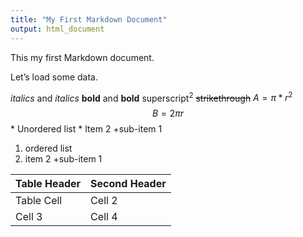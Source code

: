 ---
title: "My First Markdown Document"
output: html_document
---

This my first Markdown document. 

Let's load some data.

*italics* and _italics_
**bold** and __bold__
superscript^2^
~~strikethrough~~
$A=\pi*r^2$
$$B=2\pi r$$
* Unordered list 
* Item 2
    +sub-item 1

1. ordered list 
2. item 2
    +sub-item 1
    
    
Table Header | Second Header
-------------|--------------
Table Cell   | Cell 2 
Cell 3       | Cell 4



